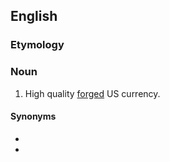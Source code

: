 {{also|supernote}}
==English==

===Etymology===
{{prefix|en|super|note}}

===Noun===
{{en-noun}}

# High quality [[forge]]d US currency.

====Synonyms====
* {{l|en|superbill}}
* {{l|en|superdollar}}